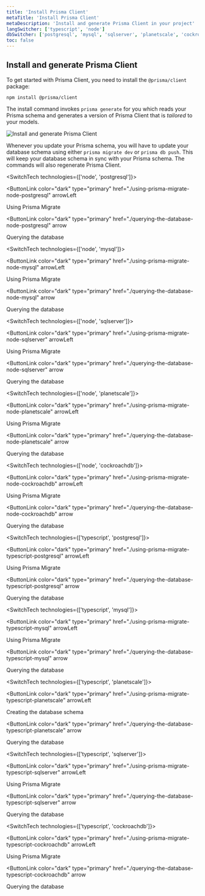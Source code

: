 ```yaml
---
title: 'Install Prisma Client'
metaTitle: 'Install Prisma Client'
metaDescription: 'Install and generate Prisma Client in your project'
langSwitcher: ['typescript', 'node']
dbSwitcher: ['postgresql', 'mysql', 'sqlserver', 'planetscale', 'cockroachdb']
toc: false
---
```


## Install and generate Prisma Client

To get started with Prisma Client, you need to install the `@prisma/client` package:

```terminal copy
npm install @prisma/client
```

The install command invokes `prisma generate` for you which reads your Prisma schema and generates a version of Prisma Client that is _tailored_ to your models.

![Install and generate Prisma Client](/img/getting-started/prisma-client-install-and-generate.png)

Whenever you update your Prisma schema, you will have to update your database schema using either `prisma migrate dev` or `prisma db push`. This will keep your database schema in sync with your Prisma schema. The commands will also regenerate Prisma Client.

<SwitchTech technologies={['node', 'postgresql']}>

<NavigationLinksContainer>

<ButtonLink
  color="dark"
  type="primary"
  href="./using-prisma-migrate-node-postgresql"
  arrowLeft
>
  Using Prisma Migrate
</ButtonLink>

<ButtonLink
  color="dark"
  type="primary"
  href="./querying-the-database-node-postgresql"
  arrow
>
  Querying the database
</ButtonLink>

</NavigationLinksContainer>

</SwitchTech>

<SwitchTech technologies={['node', 'mysql']}>

<NavigationLinksContainer>

<ButtonLink
  color="dark"
  type="primary"
  href="./using-prisma-migrate-node-mysql"
  arrowLeft
>
  Using Prisma Migrate
</ButtonLink>

<ButtonLink
  color="dark"
  type="primary"
  href="./querying-the-database-node-mysql"
  arrow
>
  Querying the database
</ButtonLink>

</NavigationLinksContainer>

</SwitchTech>

<SwitchTech technologies={['node', 'sqlserver']}>

<NavigationLinksContainer>

<ButtonLink
  color="dark"
  type="primary"
  href="./using-prisma-migrate-node-sqlserver"
  arrowLeft
>
  Using Prisma Migrate
</ButtonLink>

<ButtonLink
  color="dark"
  type="primary"
  href="./querying-the-database-node-sqlserver"
  arrow
>
  Querying the database
</ButtonLink>

</NavigationLinksContainer>

</SwitchTech>

<SwitchTech technologies={['node', 'planetscale']}>

<NavigationLinksContainer>

<ButtonLink
  color="dark"
  type="primary"
  href="./using-prisma-migrate-node-planetscale"
  arrowLeft
>
  Using Prisma Migrate
</ButtonLink>

<ButtonLink
  color="dark"
  type="primary"
  href="./querying-the-database-node-planetscale"
  arrow
>
  Querying the database
</ButtonLink>

</NavigationLinksContainer>

</SwitchTech>

<SwitchTech technologies={['node', 'cockroachdb']}>

<NavigationLinksContainer>

<ButtonLink
  color="dark"
  type="primary"
  href="./using-prisma-migrate-node-cockroachdb"
  arrowLeft
>
  Using Prisma Migrate
</ButtonLink>

<ButtonLink
  color="dark"
  type="primary"
  href="./querying-the-database-node-cockroachdb"
  arrow
>
  Querying the database
</ButtonLink>

</NavigationLinksContainer>

</SwitchTech>

<SwitchTech technologies={['typescript', 'postgresql']}>

<NavigationLinksContainer>

<ButtonLink
  color="dark"
  type="primary"
  href="./using-prisma-migrate-typescript-postgresql"
  arrowLeft
>
  Using Prisma Migrate
</ButtonLink>

<ButtonLink
  color="dark"
  type="primary"
  href="./querying-the-database-typescript-postgresql"
  arrow
>
  Querying the database
</ButtonLink>

</NavigationLinksContainer>

</SwitchTech>

<SwitchTech technologies={['typescript', 'mysql']}>

<NavigationLinksContainer>

<ButtonLink
  color="dark"
  type="primary"
  href="./using-prisma-migrate-typescript-mysql"
  arrowLeft
>
  Using Prisma Migrate
</ButtonLink>

<ButtonLink
  color="dark"
  type="primary"
  href="./querying-the-database-typescript-mysql"
  arrow
>
  Querying the database
</ButtonLink>

</NavigationLinksContainer>

</SwitchTech>

<SwitchTech technologies={['typescript', 'planetscale']}>

<NavigationLinksContainer>

<ButtonLink
  color="dark"
  type="primary"
  href="./using-prisma-migrate-typescript-planetscale"
  arrowLeft
>
  Creating the database schema
</ButtonLink>

<ButtonLink
  color="dark"
  type="primary"
  href="./querying-the-database-typescript-planetscale"
  arrow
>
  Querying the database
</ButtonLink>

</NavigationLinksContainer>

</SwitchTech>

<SwitchTech technologies={['typescript', 'sqlserver']}>

<NavigationLinksContainer>

<ButtonLink
  color="dark"
  type="primary"
  href="./using-prisma-migrate-typescript-sqlserver"
  arrowLeft
>
  Using Prisma Migrate
</ButtonLink>

<ButtonLink
  color="dark"
  type="primary"
  href="./querying-the-database-typescript-sqlserver"
  arrow
>
  Querying the database
</ButtonLink>

</NavigationLinksContainer>

</SwitchTech>

<SwitchTech technologies={['typescript', 'cockroachdb']}>

<NavigationLinksContainer>

<ButtonLink
  color="dark"
  type="primary"
  href="./using-prisma-migrate-typescript-cockroachdb"
  arrowLeft
>
  Using Prisma Migrate
</ButtonLink>

<ButtonLink
  color="dark"
  type="primary"
  href="./querying-the-database-typescript-cockroachdb"
  arrow
>
  Querying the database
</ButtonLink>

</NavigationLinksContainer>

</SwitchTech>
